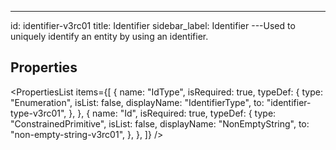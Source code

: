 ---

id: identifier-v3rc01
title: Identifier
sidebar_label: Identifier
---Used to uniquely identify an entity by using an identifier.


## Properties

<PropertiesList
  items={[
    {
      name: "IdType",
      isRequired: true,
      typeDef: {
        type: "Enumeration",
        isList: false,
        displayName: "IdentifierType",
        to: "identifier-type-v3rc01",
      },
    },
    {
      name: "Id",
      isRequired: true,
      typeDef: {
        type: "ConstrainedPrimitive",
        isList: false,
        displayName: "NonEmptyString",
        to: "non-empty-string-v3rc01",
      },
    },
  ]}
/>
